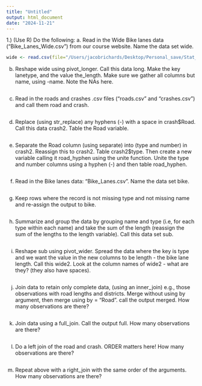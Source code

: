 ```yaml
---
title: "Untitled"
output: html_document
date: "2024-11-21"
---
```

1.) (Use R) Do the following:
a. Read in the Wide Bike lanes data (“Bike_Lanes_Wide.csv”) from our course website. Name the data
set wide.
```r
wide <- read.csv(file="/Users/jacobrichards/Desktop/Personal_save/Stat_405_Module_13/M13-Homework /Bike_Lanes_Wide.csv",header=TRUE)
```
b. Reshape wide using pivot_longer. Call this data long. Make the key lanetype, and the value
the_length. Make sure we gather all columns but name, using -name. Note the NAs here.
```r

```
c. Read in the roads and crashes .csv files (“roads.csv” and “crashes.csv”) and call them road and crash.
```r

```
d. Replace (using str_replace) any hyphens (-) with a space in crash$Road. Call this data crash2.
Table the Road variable.
```r

```
e. Separate the Road column (using separate) into (type and number) in crash2. Reassign this to
crash2. Table crash2$type. Then create a new variable calling it road_hyphen using the unite
function. Unite the type and number columns using a hyphen (-) and then table road_hyphen.
```r

```

f. Read in the Bike lanes data: “Bike_Lanes.csv”. Name the data set bike.
```r

```

g. Keep rows where the record is not missing type and not missing name and re-assign the output to
bike.
```r

```

h. Summarize and group the data by grouping name and type (i.e, for each type within each name) and
take the sum of the length (reassign the sum of the lengths to the length variable). Call this data set
sub.
```r

```

i. Reshape sub using pivot_wider. Spread the data where the key is type and we want the value in
the new columns to be length - the bike lane length. Call this wide2. Look at the column names of
wide2 - what are they? (they also have spaces).
```r

```

j. Join data to retain only complete data, (using an inner_join) e.g., those observations with road
lengths and districts. Merge without using by argument, then merge using by = "Road". call the
output merged. How many observations are there?
```r

```

k. Join data using a full_join. Call the output full. How many observations are there?
```r

```

l. Do a left join of the road and crash. ORDER matters here! How many observations are there?
```r

```

m. Repeat above with a right_join with the same order of the arguments. How many observations are
there?
```r

```

